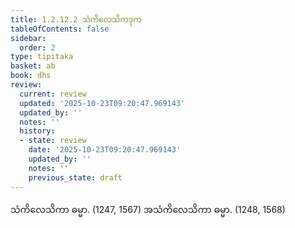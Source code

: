 ```yaml
---
title: 1.2.12.2 သံကိလေသိကဒုက
tableOfContents: false
sidebar:
  order: 2
type: tipitaka
basket: ab
book: dhs
review:
  current: review
  updated: '2025-10-23T09:20:47.969143'
  updated_by: ''
  notes: ''
  history:
  - state: review
    date: '2025-10-23T09:20:47.969143'
    updated_by: ''
    notes: ''
    previous_state: draft
---
```



<ReviewStatus review={frontmatter.review} showDetails={true} />

<HypothesisAnnotation frontmatter={frontmatter} />

<DynamicBreadcrumb />

<Division number="98" book="dhs" e="ch" v="29" p="13">

<Paragraph number="230" book="dhs">
သံကိလေသိကာ ဓမ္မာ. (<Emphasis>1247, 1567</Emphasis>)
</Paragraph>

<Paragraph number="231" book="dhs">
အသံကိလေသိကာ ဓမ္မာ. (<Emphasis>1248, 1568</Emphasis>)
</Paragraph>
</Division>